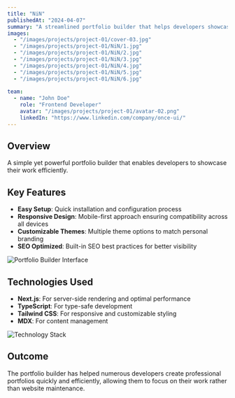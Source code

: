 ```yaml
---
title: "NiN"
publishedAt: "2024-04-07"
summary: "A streamlined portfolio builder that helps developers showcase their work with minimal setup."
images:
  - "/images/projects/project-01/cover-03.jpg"
  - "/images/projects/project-01/NiN/1.jpg"
  - "/images/projects/project-01/NiN/2.jpg"
  - "/images/projects/project-01/NiN/3.jpg"
  - "/images/projects/project-01/NiN/4.jpg"
  - "/images/projects/project-01/NiN/5.jpg"
  - "/images/projects/project-01/NiN/6.jpg"
  
team:
  - name: "John Doe"
    role: "Frontend Developer"
    avatar: "/images/projects/project-01/avatar-02.png"
    linkedIn: "https://www.linkedin.com/company/once-ui/"
---
```


## Overview

A simple yet powerful portfolio builder that enables developers to showcase their work efficiently.

## Key Features

- **Easy Setup**: Quick installation and configuration process
- **Responsive Design**: Mobile-first approach ensuring compatibility across all devices
- **Customizable Themes**: Multiple theme options to match personal branding
- **SEO Optimized**: Built-in SEO best practices for better visibility

<img
  src="/images/projects/project-01/cover-03.jpg"
  alt="Portfolio Builder Interface"
  aspectRatio="16 / 9"
  radius="m"
/>

## Technologies Used

- **Next.js**: For server-side rendering and optimal performance
- **TypeScript**: For type-safe development
- **Tailwind CSS**: For responsive and customizable styling
- **MDX**: For content management

<img
  src="/images/projects/project-01/cover-04.jpg"
  alt="Technology Stack"
  aspectRatio="16 / 9"
  radius="m"
/>

## Outcome

The portfolio builder has helped numerous developers create professional portfolios quickly and efficiently, allowing them to focus on their work rather than website maintenance.